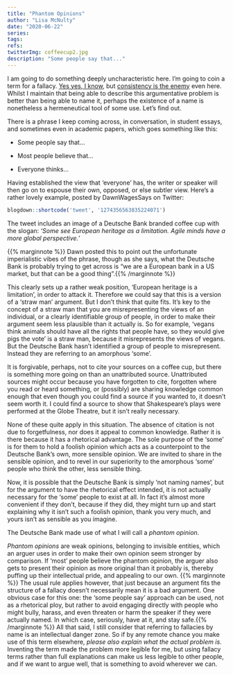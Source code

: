 ```yaml
---
title: "Phantom Opinions"
author: "Lisa McNulty"
date: "2020-06-22"
series:
tags: 
refs:
twitterImg: coffeecup2.jpg
description: "Some people say that..."
---
```






I am going to do something deeply uncharacteristic here. I’m going to coin a term for a fallacy. [Yes yes, I know](/2020/05/28/the-fallacy-fallacy/), but [consistency is the enemy](/2020/05/04/consistency-is-the-enemy/) even here. Whilst I maintain that being able to describe this argumentative problem is better than being able to name it, perhaps the existence of a name is nonetheless a hermeneutical tool of some use. Let’s find out.

There is a phrase I keep coming across, in conversation, in student essays, and sometimes even in academic papers, which goes something like this:

-   Some people say that...
    
-   Most people believe that...
    
-   Everyone thinks...
    

Having established the view that ‘everyone’ has, the writer or speaker will then go on to espouse their own, opposed, or else subtler view. Here’s a rather lovely example, posted by DawnWagesSays on Twitter:

```r
blogdown::shortcode('tweet', '1274356563835224071')
```

The tweet includes an image of a Deutsche Bank branded coffee cup with the slogan: *‘Some see European heritage as a limitation. Agile minds have a more global perspective.’*

{{% marginnote %}}  Dawn posted this to point out the unfortunate imperialistic vibes of the phrase, though as she says, what the Deutsche Bank is probably trying to get across is “we are a European bank in a US market, but that can be a good thing”.{{% /marginnote %}}

This clearly sets up a rather weak position, ‘European heritage is a limitation’, in order to attack it. Therefore we could say that this is a version of a ‘straw man’ argument. But I don’t think that quite fits. It’s key to the concept of a straw man that you are misrepresenting the views of an individual, or a clearly identifiable group of people, in order to make their argument seem less plausible than it actually is. So for example, ‘vegans think animals should have all the rights that people have, so they would give pigs the vote’ is a straw man, because it misrepresents the views of vegans. But the Deutsche Bank hasn’t identified a group of people to misrepresent. Instead they are referring to an amorphous ‘some’.

It is forgivable, perhaps, not to cite your sources on a coffee cup, but there is something more going on than an unattributed source. Unattributed sources might occur because you have forgotten to cite, forgotten where you read or heard something, or (possibly) are sharing knowledge common enough that even though you could find a source if you wanted to, it doesn’t seem worth it. I could find a source to show that Shakespeare’s plays were performed at the Globe Theatre, but it isn’t really necessary.

None of these quite apply in this situation. The absence of citation is not due to forgetfulness, nor does it appeal to common knowledge. Rather it is there because it has a rhetorical advantage. The sole purpose of the ‘some’ is for them to hold a foolish opinion which acts as a counterpoint to the Deutsche Bank’s own, more sensible opinion. We are invited to share in the sensible opinion, and to revel in our superiority to the amorphous ‘some’ people who think the other, less sensible thing.

Now, it is possible that the Deutsche Bank is simply ‘not naming names’, but for the argument to have the rhetorical effect intended, it is not actually necessary for the ‘some’ people to exist at all. In fact it’s almost more convenient if they don’t, because if they did, they might turn up and start explaining why it isn’t such a foolish opinion, thank you very much, and yours isn’t as sensible as you imagine.

The Deutsche Bank made use of what I will call a *phantom opinion*.

*Phantom opinions* are weak opinions, belonging to invisible entities, which an arguer uses in order to make their own opinion seem stronger by comparison. If ‘most’ people believe the phantom opinion, the arguer also gets to present their opinion as more original than it probably is, thereby puffing up their intellectual pride, and appealing to our own.
{{% marginnote %}}     The usual rule applies however, that just because an argument fits the structure of a fallacy doesn’t necessarily mean it is a bad argument. One obvious case for this one: the ‘some people say’ approach can be used, not as a rhetorical ploy, but rather to avoid engaging directly with people who might bully, harass, and even threaten or harm the speaker if they were actually named. In which case, seriously, have at it, and stay safe.{{% /marginnote %}}
All that said, I still consider that referring to fallacies by name is an intellectual danger zone. So if by any remote chance you make use of this term elsewhere, *please also explain what the actual problem is*. Inventing the term made the problem more legible for me, but using fallacy terms rather than full explanations can make us less legible to other people, and if we want to argue well, that is something to avoid wherever we can.

